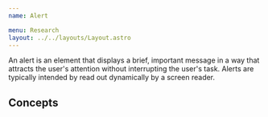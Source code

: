 ```yaml
---
name: Alert

menu: Research
layout: ../../layouts/Layout.astro
---
```


An alert is an element that displays a brief, important message in a way that attracts the user's attention without interrupting the user's task. Alerts are typically intended by read out dynamically by a screen reader.


<ComponentCoverage component="Alert" />


## Concepts

<Concepts client:load component="Alert" />
